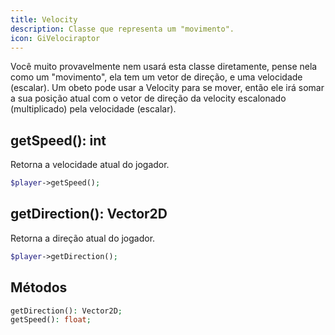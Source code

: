 ```yaml
---
title: Velocity
description: Classe que representa um "movimento".
icon: GiVelociraptor
---
```


Você muito provavelmente nem usará esta classe diretamente, pense nela como um "movimento", ela tem
um vetor de direção, e uma velocidade (escalar). Um obeto pode usar a Velocity para se mover, então
ele irá somar a sua posição atual com o vetor de direção da velocity escalonado (multiplicado) pela
velocidade (escalar).

## getSpeed(): int

Retorna a velocidade atual do jogador.

```php
$player->getSpeed();
```

## getDirection(): Vector2D

Retorna a direção atual do jogador.

```php
$player->getDirection();
```

## Métodos

```php
getDirection(): Vector2D;
getSpeed(): float;
```
